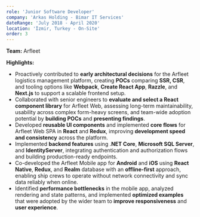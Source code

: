 ```yaml
---
role: 'Junior Software Developer'
company: 'Arkas Holding - Bimar IT Services'
dateRange: 'July 2018 - April 2020'
location: 'İzmir, Turkey - On-Site'
order: 3
---
```


**Team:** Arfleet

**Highlights:**

- Proactively contributed to **early architectural decisions** for the Arfleet logistics management platform, creating **POCs** comparing **SSR, CSR**, and tooling options like **Webpack**, **Create React App**, **Razzle**, and **Next.js** to support a scalable frontend setup.
- Collaborated with senior engineers to **evaluate and select a React component library** for Arfleet Web, assessing long-term maintainability, usability across complex form-heavy screens, and team-wide adoption potential by **building POCs** and **presenting findings**.
- Developed **reusable UI components** and implemented **core flows** for Arfleet Web SPA in **React** and **Redux**, improving **development speed and consistency** across the platform.
- Implemented **backend features** using .**NET Core**, **Microsoft SQL Server**, and **IdentityServer**, integrating authentication and authorization flows and building production-ready endpoints.
- Co-developed the Arfleet Mobile app for **Android** and **iOS** using **React Native**, **Redux**, and **Realm** database with an **offline-first** approach, enabling ship crews to operate without network connectivity and sync data reliably when online.
- Identified **performance bottlenecks** in the mobile app, analyzed rendering and state patterns, and implemented **optimized examples** that were adopted by the wider team to **improve responsiveness** and **user experience**.
